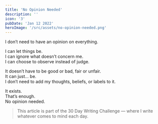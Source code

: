 ```yaml
---
title: 'No Opinion Needed'
description: ''
icon: '3'
pubDate: 'Jan 12 2022'
heroImage: '/src/assets/no-opinion-needed.png'
---
```


I don’t need to have an opinion on everything.

I can let things be.  
I can ignore what doesn’t concern me.  
I can choose to observe instead of judge.

It doesn’t have to be good or bad, fair or unfair.  
It can just… be.  
I don’t need to add my thoughts, beliefs, or labels to it.

It exists.  
That’s enough.  
No opinion needed.

> This article is part of the 30 Day Writing Challenge — where I write whatever comes to mind each day.
